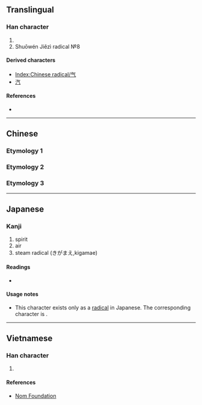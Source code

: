 {{also|氣|気|炁}}
{{character info/new}}
==Translingual==
{{Han simplified forms|氣|気|气}}
{{stroke order|type=bw}}
{{stroke order|type=animate}}

===Han character===
{{Han char|rn=84|rad=气|as=00|sn=4|four=80017|canj=OMN,XOMN|ids=⿳𠂉一⺄}}

# {{mul-kangxi radical-def}}
# Shuōwén Jiězì radical №8

====Derived characters====
* [[Index:Chinese radical/气]]
* [[汽]]

====References====
* {{Han ref|kx=0599.030|dkj=17043|dj=0990.140|hdz=32010.010|uh=6C14|ud=27668|bh=C961|bd=51553}}

----

==Chinese==

===Etymology 1===
{{zh-see|氣}}

===Etymology 2===
{{zh-see|乞|v}}

===Etymology 3===
{{zh-see|餼|v}}

----

==Japanese==

===Kanji===
{{ja-kanji|grade=|rs=气00}}

# spirit
# air
# steam radical (きがまえ,kigamae)

====Readings====
* {{ja-readings|goon=[[け]] (ke)|kanon=[[き]] (ki)|kun=[[いき]] (iki)}}

====Usage notes====
* This character exists only as a [[Index:Chinese radical/气|radical]] in Japanese. The corresponding character is {{m|ja|気}}.

----

==Vietnamese==

===Han character===
{{vi-readings|rs=气00|hanviet=khí}}

# {{defn|lang=vi|sort=气00}}

====References====
* [http://nomfoundation.org/common/nom_details.php?codepoint=6c14 Nom Foundation]